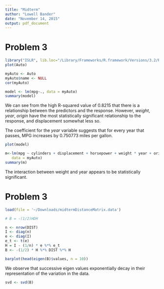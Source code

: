 ```yaml
---
title: "Midterm"
author: "Lowell Bander"
date: "November 14, 2015"
output: pdf_document
---
```


# Problem 3

```r
library("ISLR", lib.loc="/Library/Frameworks/R.framework/Versions/3.2/Resources/library")
plot(Auto)

myAuto <- Auto
myAuto$name <- NULL
cor(myAuto)

model <- lm(mpg~., data = myAuto)
summary(model)
```

We can see from the high R-squared value of 0.8215 that there is a relationship between the predictors and the response. However, _weight_, _year_, _origin_ have the most statistically significant relationship to the response, and displacement somewhat less so.

The coefficient for the _year_ variable suggests that for every year that passes, MPG increases by 0.750773 miles per gallon.

```r
plot(model)

m<-lm(mpg ~ cylinders + displacement + horsepower + weight * year + origin, 
   data = myAuto)
summary(m)
```

The interaction between weight and year appears to be statistically significant.

# Problem 3

```r
load(file = '~/Downloads/midtermDistanceMatrix.data')

# B = -(1/2)HDH

n <- nrow(DIST)
I <- diag(n)
e <- diag(I)
e_t <- t(e)
H = I - (1/n) * e %*% e_t
B <- -(1/2) * H %*% DIST %*% H

barplot(head(eigen(B)$values, n = 10))
```

We observe that successive eigen values exponentially decay in their representation of the variation in the data.

```r
svd <- svd(B)
```
